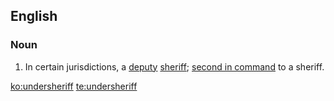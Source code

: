 ==English==
===Noun===
{{en-noun}}
# In certain jurisdictions, a [[deputy]] [[sheriff]]; [[second in command]] to a sheriff.

[[ko:undersheriff]]
[[te:undersheriff]]
